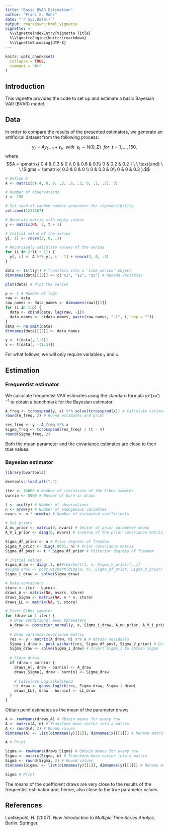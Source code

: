 ```yaml
---
title: "Basic BVAR Estimation"
author: "Franz X. Mohr"
date: "`r Sys.Date()`"
output: rmarkdown::html_vignette
vignette: >
  %\VignetteIndexEntry{Vignette Title}
  %\VignetteEngine{knitr::rmarkdown}
  %\VignetteEncoding{UTF-8}
---
```


```r
knitr::opts_chunk$set(
  collapse = TRUE,
  comment = "#>"
)
```

## Introduction

This vignette provides the code to set up and estimate a basic Bayesian VAR (BVAR) model.

## Data

In order to compare the results of the presented estimators, we generate an artificical dataset from the following process:

$$y_t = A y_{t-1} + \epsilon_t, \ \  with \ \ \epsilon_t \sim N(0, \Sigma) \ \ for \ \ t=1,...,150,$$
where
$$A = \pmatrix{
0.4 & 0.3 & 0 \\
0 & 0.6 & 0.1\\
0 & 0.2 & 0.2
} \ \ \text{and} \ \ \Sigma = \pmatrix{
0.3 & 0 & 0 \\
0 & 0.3 & 0\\
0 & 0 & 0.3
}.$$

```r
# Define A
A <- matrix(c(.4, 0, 0, .3, .6, .2, 0, .1, .2), 3)

# Number of observations
t <- 150

# Set seed of random number generator for reproducibility
set.seed(1234567)

# Generate matrix with empty values
y <- matrix(NA, 3, t + 1)

# Initial value of the series
y[, 1] <- rnorm(3, 0, .3)

# Recursively calculate values of the series
for (i in 2:(t + 1)) {
  y[, i] <- A %*% y[, i - 1] + rnorm(3, 0, .3)
}

data <- ts(t(y)) # Transform into a 'time series' object
dimnames(data)[[2]] <- c("s1", "s2", "s3") # Rename variables

plot(data) # Plot the series
```



```r
p <- 1 # Number of lags
raw <- data
raw_names <- data_names <- dimnames(raw)[[2]]
for (i in 1:p) {
  data <- cbind(data, lag(raw, -i))
  data_names <- c(data_names, paste(raw_names, ".l", i, sep = ""))
}
data <- na.omit(data)
dimnames(data)[[2]] <- data_names

y <- t(data[, 1:3])
x <- t(data[, -(1:3)])
```

For what follows, we will only require variables `y` and `x`.

## Estimation

### Frequentist estimator

We calculate frequentist VAR estimates using the standard formula $y x' (x x')^{-1}$ to obtain a benchmark for the Bayesian estimator.

```r
A_freq <- tcrossprod(y, x) %*% solve(tcrossprod(x)) # Calculate estimates
round(A_freq, 2) # Round estimates and print
```

```r
res_freq <- y - A_freq %*% x
Sigma_freq <- tcrossprod(res_freq) / (t - 9)
round(Sigma_freq, 2)
```

Both the mean parameter and the covariance estimates are close to their true values.

### Bayesian estimator

```r
library(bvartools)
```
```r
devtools::load_all(".")
```

```r
iter <- 10000 # Number of iterations of the Gibbs sampler
burnin <- 5000 # Number of burn-in draws

t <- ncol(y) # Number of observations
n <- nrow(y) # Number of endogenous variables
nvars <- n * nrow(x) # Number of estimated coefficients

# Set priors
A_mu_prior <- matrix(0, nvars) # Vector of prior parameter means
A_V_i_prior <- diag(0, nvars) # Inverse of the prior covariance matrix

Sigma_df_prior <- n # Prior degrees of freedom
Sigma_V_prior <- diag(.0001, n) # Prior covariance matrix
Sigma_df_post <- t + Sigma_df_prior # Posterior degrees of freedom

# Initial values
Sigma_draw <- diag(.1, n)#rWishart(1, n, Sigma_V_prior)[,,1]
#Sigma_draw <- post_wishart(diag(0, n), Sigma_df_prior, Sigma_V_prior)
Sigma_i_draw <- solve(Sigma_draw)

# Data containers
store <- iter - burnin
draws_A <- matrix(NA, nvars, store)
draws_Sigma <- matrix(NA, n * n, store)
draws_LL <- matrix(NA, t, store)

# Start Gibbs sampler
for (draw in 1:iter) {
  # Draw conditional mean parameters
  A_draw <- posterior_normal(y, x, Sigma_i_draw, A_mu_prior, A_V_i_prior)
  
  # Draw variance-covariance matrix
  res <- y - matrix(A_draw, n) %*% x # Obtain residuals
  Sigma_i_draw <- post_wishart(res, Sigma_df_post, Sigma_V_prior) # Draw inverse Wishart
  Sigma_draw <- solve(Sigma_i_draw) # Invert Sigma_i to obtain Sigma
  
  # Store draws
  if (draw > burnin) {
    draws_A[, draw - burnin] <- A_draw
    draws_Sigma[, draw - burnin] <- Sigma_draw
    
    # Calculate Log-Likelihood
    LL_draw <- gauss_loglik(res, Sigma_draw, Sigma_i_draw)
    draws_LL[, draw - burnin] <- LL_draw
  }
}
```

Obtain point estimates as the mean of the parameter draws

```r
A <- rowMeans(draws_A) # Obtain means for every row
A <- matrix(A, n) # Transform mean vector into a matrix
A <- round(A, 2) # Round values
dimnames(A) <- list(dimnames(y)[[1]], dimnames(x)[[1]]) # Rename matrix dimensions

A # Print
```

```r
Sigma <- rowMeans(draws_Sigma) # Obtain means for every row
Sigma <- matrix(Sigma, n) # Transform mean vector into a matrix
Sigma <- round(Sigma, 2) # Round values
dimnames(Sigma) <- list(dimnames(y)[[1]], dimnames(y)[[1]]) # Rename matrix dimensions

Sigma # Print
```

The means of the coefficient draws are very close to the results of the frequentist estimatior and, hence, also close to the true parameter values.

## References

Luetkepohl, H. (2007). *New Introduction to Multiple Time Series Analyis*. Berlin: Springer.
